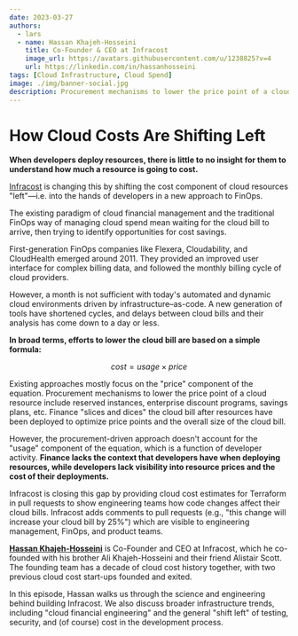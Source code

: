 ```yaml
---
date: 2023-03-27
authors:
  - lars
  - name: Hassan Khajeh-Hosseini
    title: Co-Founder & CEO at Infracost
    image_url: https://avatars.githubusercontent.com/u/1238825?v=4
    url: https://linkedin.com/in/hassanhosseini
tags: [Cloud Infrastructure, Cloud Spend]
image: ./img/banner-social.jpg
description: Procurement mechanisms to lower the price point of a cloud resource include reserved instances, enterprise discount programs, savings plans, etc. However, Finance lacks the context that developers have when deploying resources, while developers lack visibility into resource prices and the cost of their deployments. Infracost provides cloud cost estimates for Terraform in pull requests to close this gap and show engineering teams how code changes affect their cloud bills.
---
```


# How Cloud Costs Are Shifting Left

**When developers deploy resources, there is little to no insight for them to understand how much a resource is going to cost.**

[Infracost](https://infracost.io) is changing this by shifting the cost component of cloud resources "left"—i.e. into the hands of developers in a new approach to FinOps.

The existing paradigm of cloud financial management and the traditional FinOps way of managing cloud spend mean waiting for the cloud bill to arrive, then trying to identify opportunities for cost savings.

First-generation FinOps companies like Flexera, Cloudability, and CloudHealth emerged around 2011. They provided an improved user interface for complex billing data, and followed the monthly billing cycle of cloud providers.

However, a month is not sufficient with today's automated and dynamic cloud environments driven by infrastructure–as-code. A new generation of tools have shortened cycles, and delays between cloud bills and their analysis has come down to a day or less.

**In broad terms, efforts to lower the cloud bill are based on a simple formula:**

$$
cost = usage \times price
$$

Existing approaches mostly focus on the "price" component of the equation. Procurement mechanisms to lower the price point of a cloud resource include reserved instances, enterprise discount programs, savings plans, etc. Finance "slices and dices" the cloud bill after resources have been deployed to optimize price points and the overall size of the cloud bill.

However, the procurement-driven approach doesn't account for the "usage" component of the equation, which is a function of developer activity. **Finance lacks the context that developers have when deploying resources, while developers lack visibility into resource prices and the cost of their deployments.**

Infracost is closing this gap by providing cloud cost estimates for Terraform in pull requests to show engineering teams how code changes affect their cloud bills. Infracost adds comments to pull requests (e.g., "this change will increase your cloud bill by 25%") which are visible to engineering management, FinOps, and product teams.

[**Hassan Khajeh-Hosseini**](https://linkedin.com/in/hassanhosseini) is Co-Founder and CEO at Infracost, which he co-founded with his brother Ali Khajeh-Hosseini and their friend Alistair Scott. The founding team has a decade of cloud cost history together, with two previous cloud cost start-ups founded and exited.

In this episode, Hassan walks us through the science and engineering behind building Infracost. We also discuss broader infrastructure trends, including "cloud financial engineering" and the general "shift left" of testing, security, and (of course) cost in the development process.

<YoutubeEmbed id="w2HxugqiLlw" title={metadata.title} date={metadata.date} description={metadata.description} />

